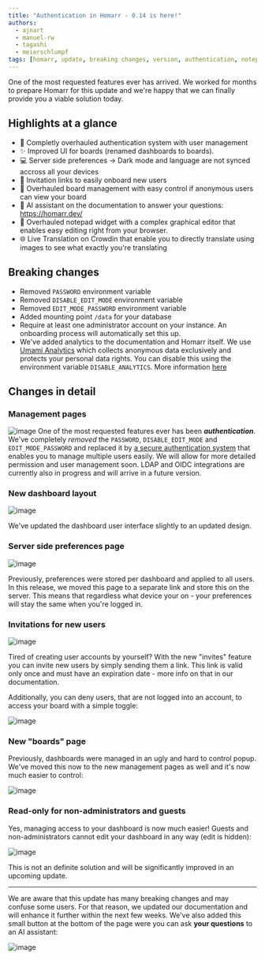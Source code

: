 ```yaml
---
title: "Authentication in Homarr - 0.14 is here!"
authors:
  - ajnart
  - manuel-rw
  - tagashi
  - meierschlumpf
tags: [homarr, update, breaking changes, version, authentication, notepad, security]
---
```


One of the most requested features ever has arrived.
We worked for months to prepare Homarr for this update and we're happy that we can finally
provide you a viable solution today.

## Highlights at a glance

- :rocket: Completly overhauled authentication system with user management
- :sparkles: Improved UI for boards (renamed dashboards to boards).
- :computer: Server side preferences -> Dark mode and language are not synced accross all your devices
- :link: Invitation links to easily onboard new users
- :busts_in_silhouette: Overhauled board management with easy control if anonymous users can view your board
- :brain:  AI assistant on the documentation to answer your questions: https://homarr.dev/
- 📝 Overhauled notepad widget with a complex graphical editor that enables easy editing right from your browser.
- :globe_with_meridians:  Live Translation on Crowdin that enable you to directly translate using images to see what exactly you're translating

<!-- truncate -->

## Breaking changes

- Removed ``PASSWORD`` environment variable
- Removed ``DISABLE_EDIT_MODE`` environment variable
- Removed ``EDIT_MODE_PASSWORD`` environment variable
- Added mounting point ``/data`` for your database
- Require at least one administrator account on your instance. An onboarding process will automatically set this up.
- We've added analytics to the documentation and Homarr itself. We use [Umami Analytics](https://umami.is/) which collects anonymous data exclusively and protects your personal data rights. You can disable this using the environment variable ``DISABLE_ANALYTICS``. More information [here](/docs/advanced/configuration/environment-variables#anonymous-analytics)

## Changes in detail

### Management pages
![image](https://github.com/ajnart/homarr/assets/30572287/b325eb92-57a6-4b07-a281-f10f7471642e)
One of the most requested features ever has been ___authentication___. We've completely *removed* the ``PASSWORD``, ``DISABLE_EDIT_MODE`` and ``EDIT_MODE_PASSWORD`` and replaced it by [a secure authentication system](https://next-auth.js.org/) that enables you to manage multiple users easily. We will allow for more detailed permission and user management soon. LDAP and OIDC integrations are currently also in progress and will arrive in a future version.

### New dashboard layout
![image](https://github.com/ajnart/homarr/assets/30572287/3396da13-816a-434f-a4c1-0efc7f86154c)

We've updated the dashboard user interface slightly to an updated design.

### Server side preferences page
![image](https://github.com/ajnart/homarr/assets/30572287/2c1f4dbe-7aa7-4c56-aaa3-d6c49e2beeec)

Previously, preferences were stored per dashboard and applied to all users.
In this release, we moved this page to a separate link and store this on the server.
This means that regardless what device your on - your preferences will stay the same when you're logged in.

### Invitations for new users
![image](https://github.com/ajnart/homarr/assets/30572287/a929b345-c014-48fb-aef9-ea2c3c581376)

Tired of creating user accounts by yourself? With the new "invites" feature you can invite new users by simply sending them a link.
This link is valid only once and must have an expiration date - more info on that in our documentation.

Additionally, you can deny users, that are not logged into an account, to access your board with a simple toggle:

![image](https://github.com/ajnart/homarr/assets/30572287/aa3ff3fb-66fc-4f88-93fb-b2dd819599a8)

### New "boards" page
Previously, dashboards were managed in an ugly and hard to control popup.
We've moved this now to the new management pages as well and it's now much easier to control:

![image](https://github.com/ajnart/homarr/assets/30572287/2b24222e-da33-45eb-a54f-89a33a21881d)


### Read-only for non-administrators and guests
Yes, managing access to your dashboard is now much easier!
Guests and non-administrators cannot edit your dashboard in any way (edit is hidden):

![image](https://github.com/ajnart/homarr/assets/30572287/01c48beb-5453-4626-ac4d-f8d7177e999b)

This is not an definite solution and will be significantly improved in an upcoming update.

-----

We are aware that this update has many breaking changes and may confuse some users.
For that reason, we updated our documentation and will enhance it further within the next few weeks.
We've also added this small button at the bottom of the page were you can ask **your questions** to an AI assistant:

![image](https://github.com/ajnart/homarr/assets/30572287/a56f721a-d022-42ad-813a-d85c89462a8c)